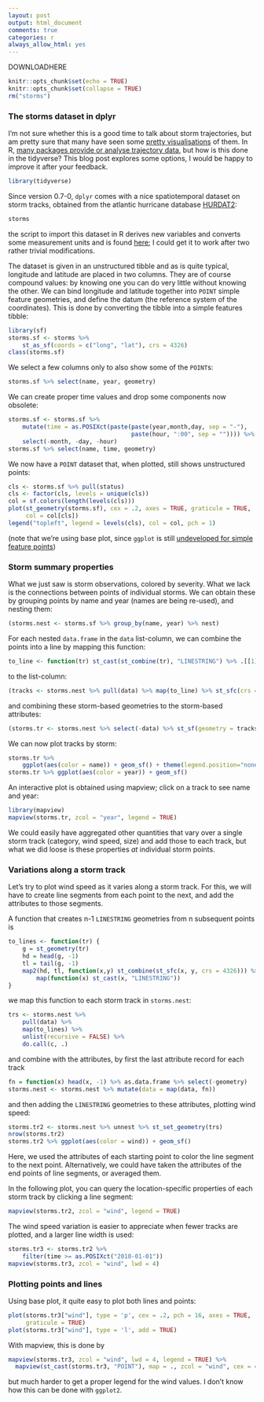 ```yaml
---
layout: post
output: html_document
comments: true
categories: r
always_allow_html: yes
---
```


DOWNLOADHERE

```r
knitr::opts_chunk$set(echo = TRUE)
knitr::opts_chunk$set(collapse = TRUE)
rm("storms")
```

### The storms dataset in dplyr

I'm not sure whether this is a good time to talk about storm trajectories, but am pretty sure that many have seen some [pretty visualisations](https://www.nytimes.com/interactive/2017/08/24/us/hurricane-harvey-texas.html) of them. In R, [many packages provide or analyse trajectory data](https://cran.r-project.org/web/views/SpatioTemporal.html), but how is this done in the tidyverse? This blog post explores some options, I would be happy to improve it after your feedback.

```r
library(tidyverse)
```
Since version 0.7-0, `dplyr` comes with a nice spatiotemporal dataset on storm tracks,
obtained from the atlantic hurricane database [HURDAT2](http://www.nhc.noaa.gov/data/#hurdat):
```r
storms
```
the script to import this dataset in R derives new variables and converts some measurement units and is found [here](https://github.com/tidyverse/dplyr/blob/master/data-raw/storms.R); I could get it to work after two rather trivial modifications.

The dataset is given in an unstructured tibble and as is quite typical, longitude and latitude are placed in two columns. They are of course compound values: by knowing one you can do very little without knowing the other. We can bind longitude and latitude together into `POINT` simple feature geometries, and define the datum (the reference system of the coordinates).  This is done by converting the tibble into a simple features tibble:

```r
library(sf)
storms.sf <- storms %>% 
	st_as_sf(coords = c("long", "lat"), crs = 4326) 
class(storms.sf)
```
We select a few columns only to also show some of the `POINT`s:
```r
storms.sf %>% select(name, year, geometry)
```

We can create proper time values and drop some components now obsolete:

```r
storms.sf <- storms.sf %>% 
	mutate(time = as.POSIXct(paste(paste(year,month,day, sep = "-"), 
								   paste(hour, ":00", sep = "")))) %>% 
	select(-month, -day, -hour)
storms.sf %>% select(name, time, geometry)
```

We now have a `POINT` dataset that, when plotted, still shows unstructured points:

```r
cls <- storms.sf %>% pull(status)
cls <- factor(cls, levels = unique(cls))
col = sf.colors(length(levels(cls)))
plot(st_geometry(storms.sf), cex = .2, axes = TRUE, graticule = TRUE, 
	 col = col[cls])
legend("topleft", legend = levels(cls), col = col, pch = 1)
```

(note that we're using base plot, since `ggplot` is still [undeveloped for simple feature points](https://github.com/tidyverse/ggplot2/issues/2037))

### Storm summary properties

What we just saw is storm observations, colored by severity. What we lack is the connections between points of individual storms. We can obtain these by grouping points by name and year (names are being re-used), and nesting them:
```r
(storms.nest <- storms.sf %>% group_by(name, year) %>% nest)
```
For each nested `data.frame` in the `data` list-column, we can combine the points into a line by mapping this function:
```r
to_line <- function(tr) st_cast(st_combine(tr), "LINESTRING") %>% .[[1]] 
```
to the list-column:
```r
(tracks <- storms.nest %>% pull(data) %>% map(to_line) %>% st_sfc(crs = 4326))
```
and combining these storm-based geometries to the storm-based attributes:
```r
(storms.tr <- storms.nest %>% select(-data) %>% st_sf(geometry = tracks))
```
We can now plot tracks by storm:
```r
storms.tr %>% 
	ggplot(aes(color = name)) + geom_sf() + theme(legend.position="none")
storms.tr %>% ggplot(aes(color = year)) + geom_sf()
```

An interactive plot is obtained using mapview; click on a track to see name and year:
```r
library(mapview)
mapview(storms.tr, zcol = "year", legend = TRUE)
```

We could easily have aggregated other quantities that vary over a single storm track (category, wind speed, size) and add those to each track, but what we did loose is these properties _at_ individual storm points. 

### Variations along a storm track

Let's try to plot wind speed as it varies along a storm track.  For this, we will have to create line segments from each point to the next, and add the attributes to those segments. 

A function that creates n-1 `LINESTRING` geometries from n subsequent points is
```r
to_lines <- function(tr) { 
	g = st_geometry(tr)
	hd = head(g, -1)
	tl = tail(g, -1)
	map2(hd, tl, function(x,y) st_combine(st_sfc(x, y, crs = 4326))) %>% 
		map(function(x) st_cast(x, "LINESTRING"))
}
```
we map this function to each storm track in `storms.nest`:
```r
trs <- storms.nest %>% 
	pull(data) %>% 
	map(to_lines) %>% 
	unlist(recursive = FALSE) %>% 
	do.call(c, .)
```
and combine with the attributes, by first the last attribute record for each track
```r
fn = function(x) head(x, -1) %>% as.data.frame %>% select(-geometry)
storms.nest <- storms.nest %>% mutate(data = map(data, fn))
```
and then adding the `LINESTRING` geometries to these attributes, plotting wind speed:
```r
storms.tr2 <- storms.nest %>% unnest %>% st_set_geometry(trs)
nrow(storms.tr2)
storms.tr2 %>% ggplot(aes(color = wind)) + geom_sf()
```

Here, we used the attributes of each starting point to color the line segment to the next point.
Alternatively, we could have taken the attributes of the end points of line segments, or averaged them. 

In the following plot, you can query the location-specific properties of each storm track by clicking a line segment:
```r
mapview(storms.tr2, zcol = "wind", legend = TRUE)
```

The wind speed variation is easier to appreciate when fewer tracks are plotted, and a larger line width is used:

```r
storms.tr3 <- storms.tr2 %>% 
	filter(time >= as.POSIXct("2010-01-01")) 
mapview(storms.tr3, zcol = "wind", lwd = 4)
```

### Plotting points and lines

Using base plot, it quite easy to plot both lines and points:

```r
plot(storms.tr3["wind"], type = 'p', cex = .2, pch = 16, axes = TRUE,
	 graticule = TRUE)
plot(storms.tr3["wind"], type = 'l', add = TRUE)
```

With mapview, this is done by
```r
mapview(storms.tr3, zcol = "wind", lwd = 4, legend = TRUE) %>%
  mapview(st_cast(storms.tr3, "POINT"), map = ., zcol = "wind", cex = 4)
```

but much harder to get a proper legend for the wind values. I don't
know how this can be done with `ggplot2`.
